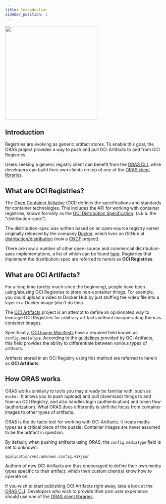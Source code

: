 ```yaml
---
title: Introduction
sidebar_position: 1
---
```


<img src="/img/oras.png" width="300" />

## Introduction

Registries are evolving as generic artifact stores.
To enable this goal, the ORAS project provides a way to
push and pull OCI Artifacts to and from OCI Registries.

Users seeking a generic registry client can benefit from the [ORAS CLI](./CLI/installation), while
developers can build their own clients on top of one of the [ORAS client libraries](./Client_libraries/overview).

## What are OCI Registries?

The [Open Container Initiative](https://opencontainers.org/) (OCI)
defines the specifications and standards for container technologies.
This includes the API for working with container registries, known
formally as the [OCI Distribution Specification](https://github.com/opencontainers/distribution-spec/blob/main/spec.md).
(a.k.a. the "distribution-spec").

The distribution-spec was written based on an open-source registry server originally
released by the company [Docker](http://docker.com/), which lives on
GitHub at [distribution/distribution](https://github.com/distribution/distribution)
(now a [CNCF](https://www.cncf.io/) project).

There are now a number of other open-source and commercial distribution-spec
implementations, a list of which can be found [here](https://github.com/opencontainers/oci-conformance/tree/main/distribution-spec).
Registries that implement the distribution-spec are referred to herein as **OCI Registries**.

## What are OCI Artifacts?

For a long time (pretty much since the beginning), people have been using/abusing OCI Registries
to store non-container things. For example, you could upload a video to Docker Hub
by just stuffing the video file into a layer in a Docker image (don't do this).

The [OCI Artifacts](https://github.com/opencontainers/artifacts) project is an attempt to
define an opinionated way to leverage OCI Registries for arbitrary artifacts without masquerading
them as container images.

Specifically, [OCI Image Manifests](https://github.com/opencontainers/image-spec/blob/master/manifest.md)
have a required field known as `config.mediaType`. According to the
[guidelines](https://github.com/opencontainers/artifacts/blob/master/artifact-authors.md)
provided by OCI Artifacts, this field provides the ability to differentiate between various types of artifacts.

Artifacts stored in an OCI Registry using this method are referred to herein as **OCI Artifacts**.

## How ORAS works

ORAS works similarly to tools you may already be familiar with, such as `docker`. It allows you to
push (upload) and pull (download) things to and from an OCI Registry, and also handles login (authentication)
and token flow (authorization). What ORAS does differently is
shift the focus from container images to other types of artifacts.

ORAS is the de facto tool for working with OCI Artifacts. It treats media types as a critical
piece of the puzzle. Container images are never assumed to be the artifact in question.

By default, when pushing artifacts using ORAS, the `config.mediaType` field is set to unknown:

```
application/vnd.unknown.config.v1+json
```

Authors of new OCI Artifacts are thus encouraged to define their own media types specific to
their artifact, which their custom client(s) know how to operate on.

If you wish to start publishing OCI Artifacts right away, take a look at the [ORAS CLI](/docs/category/CLI).
Developers who wish to provide their own user experience should use one of the
[ORAS client libraries](./Client_libraries/overview).

